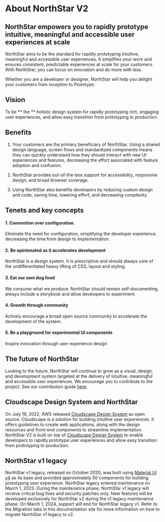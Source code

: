 
<Meta title="About NorthStar V2" />

# About NorthStar V2

## NorthStar empowers you to rapidly prototype intuitive, meaningful and accessible user experiences at scale

NorthStar aims to be the standard for rapidly prototyping intuitive, meaningful and accessible user experiences. It simplifies your work and ensures consistent, predictable experiences at scale for your customers. With NorthStar, you can focus on innovation and do more with less.

Whether you are a  developer or designer, NorthStar will help you delight your customers from inception to Prototype.

## Vision

To be ** the ** holistic design system for rapidly prototyping rich, engaging user experiences, and allow easy transition from prototyping to production. 

## Benefits

1. Your customers are the primary beneficiary of NorthStar. Using a shared design language, screen flows and standardized components means they can quickly understand how they should interact with new UI experiences and features, decreasing the effort associated with feature adoption and confusion.

2. NorthStar provides out-of-the-box support for accessibility, responsive design, and broad browser coverage. 

3. Using NorthStar also benefits developers by reducing custom design and code, saving time, lowering effort, and decreasing complexity.

## Tenets and key concepts

#### 1. Convention over configuration. 
Eliminate the need for configuration, simplifying the developer experience, decreasing the time from design to implementation.

#### 2. Be opinionated as it accelerates development
NorthStar is a design system. It is prescriptive and should always care of the undifferentiated heavy lifting of CSS, layout and styling.

#### 3. Eat our own dog food
We consume what we produce. NorthStar should remain self-documenting, always include a storybook and allow developers to experiment.

#### 4. Growth through community
Actively encourage a broad open source community to accelerate the development of the system.

#### 5. Be a playground for experimental UI components 
Inspire innovation through user experience design

## The future of NorthStar
Looking to the future, NorthStar will continue to grow as a visual, design, and development system targeted at the delivery of intuitive, meaningful and accessible user experiences. We encourage you to contribute to the project. See our contribution guide [here](#/Contribution%20Guide).

## Cloudscape Design System and NorthStar

On July 19, 2022, AWS released [Cloudscape Design System](https://cloudscape.design/) as open source. Cloudscape is a solution for building intuitive user experiences. It offers guidelines to create web applications, along with the design resources and front-end components to streamline implementation. 
NorthStar V2 is built on top of [Cloudscape Design System](https://cloudscape.design/) to enable developers to rapidly prototype user experiences and allow easy transition from prototyping to production. 

## NorthStar v1 legacy

NorthStar v1 legacy, released on October 2020, was built using [Material UI v4](https://v4.mui.com/) as its base and provided approximately 50 components for building prototyping user experience. 
NorthStar legacy entered maintenance on March 1, 2023. 
During the maintenance phase, NorthStar v1 legacy will receive critical bug fixes and security patches only. New features will be developed exclusively for NorthStar v2 during the v1 legacy maintenance phase. 
On March 1, 2024, support will end for NorthStar legacy v1. 
Refer to the Migration tabs in this documentation site for more information on how to migrate NorthStar v1 legacy to v2. 
